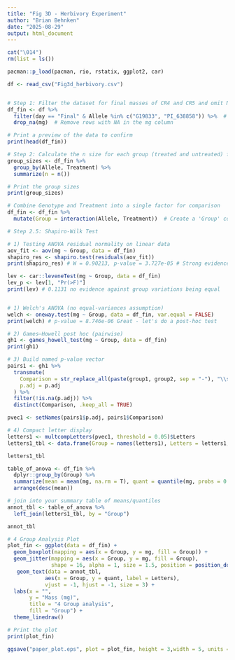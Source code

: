 ```yaml
---
title: "Fig 3D - Herbivory Experiment"
author: "Brian Behnken"
date: "2025-08-29"
output: html_document
---
```


```r

cat("\014")
rm(list = ls())

pacman::p_load(pacman, rio, rstatix, ggplot2, car)

df <- read_csv("Fig3d_herbivory.csv")


# Step 1: Filter the dataset for final masses of CR4 and CR5 and omit NAs
df_fin <- df %>%
  filter(day == "Final" & Allele %in% c("G19833", "PI_638858")) %>%  # Only CR4 and CR5 final masses
  drop_na(mg)  # Remove rows with NA in the mg column

# Print a preview of the data to confirm
print(head(df_fin))

# Step 2: Calculate the n size for each group (treated and untreated) for CR4 and CR5
group_sizes <- df_fin %>%
  group_by(Allele, Treatment) %>%
  summarize(n = n())

# Print the group sizes
print(group_sizes)

# Combine Genotype and Treatment into a single factor for comparison
df_fin <- df_fin %>%
  mutate(Group = interaction(Allele, Treatment))  # Create a 'Group' column

```

``` r

# Step 2.5: Shapiro-Wilk Test

# 1) Testing ANOVA residual normality on linear data
aov_fit <- aov(mg ~ Group, data = df_fin)
shapiro_res <- shapiro.test(residuals(aov_fit))
print(shapiro_res) # W = 0.90213, p-value = 3.727e-05 # Strong evidence against normality

lev <- car::leveneTest(mg ~ Group, data = df_fin)
lev_p <- lev[1, "Pr(>F)"]
print(lev) # 0.1131 no evidence against group variations being equal


# 1) Welch's ANOVA (no equal-variances assumption)
welch <- oneway.test(mg ~ Group, data = df_fin, var.equal = FALSE)
print(welch) # p-value = 8.746e-06 Great - let's do a post-hoc test

# 2) Games–Howell post hoc (pairwise)
gh1 <- games_howell_test(mg ~ Group, data = df_fin)
print(gh1)

# 3) Build named p-value vector
pairs1 <- gh1 %>%
  transmute(
    Comparison = str_replace_all(paste(group1, group2, sep = "-"), "\\s+", ""),
    p.adj = p.adj
  ) %>%
  filter(!is.na(p.adj)) %>%
  distinct(Comparison, .keep_all = TRUE)

pvec1 <- setNames(pairs1$p.adj, pairs1$Comparison)

# 4) Compact letter display
letters1 <- multcompLetters(pvec1, threshold = 0.05)$Letters
letters1_tbl <- data.frame(Group = names(letters1), Letters = letters1, row.names = NULL)

letters1_tbl

table_of_anova <- df_fin %>% 
  dplyr::group_by(Group) %>% 
  summarize(mean = mean(mg, na.rm = T), quant = quantile(mg, probs = 0.75, na.rm = T)) %>% 
  arrange(desc(mean))

# join into your summary table of means/quantiles
annot_tbl <- table_of_anova %>%
  left_join(letters1_tbl, by = "Group")

annot_tbl


```

``` r

# 4 Group Analysis Plot
plot_fin <- ggplot(data = df_fin) +
  geom_boxplot(mapping = aes(x = Group, y = mg, fill = Group)) +
  geom_jitter(mapping = aes(x = Group, y = mg, fill = Group), 
              shape = 16, alpha = 1, size = 1.5, position = position_dodge(width = 0.6)) +
   geom_text(data = annot_tbl,
            aes(x = Group, y = quant, label = Letters),
            vjust = -1, hjust = -1, size = 3) +
  labs(x = "", 
       y = "Mass (mg)", 
       title = "4 Group analysis", 
       fill = "Group") +
  theme_linedraw()

# Print the plot
print(plot_fin)

ggsave("paper_plot.eps", plot = plot_fin, height = 3,width = 5, units = "in")

```

